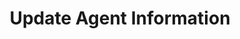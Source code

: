 ---
title: "Update Agent Information"
sidebarTitle: "Update Agent Information"
description: "Update the information of an existing agent to reflect changes in its configuration or status."
---